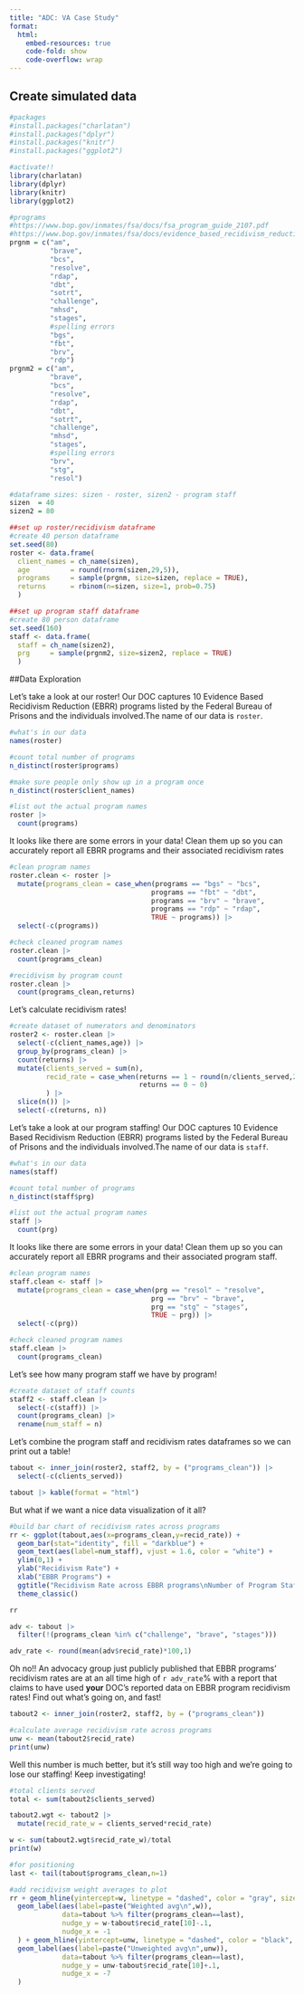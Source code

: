 ```yaml
---
title: "ADC: VA Case Study"
format: 
  html:
    embed-resources: true
    code-fold: show
    code-overflow: wrap
---
```


## Create simulated data

```r

#packages
#install.packages("charlatan")
#install.packages("dplyr")
#install.packages("knitr")
#install.packages("ggplot2")

#activate!!
library(charlatan)
library(dplyr)
library(knitr)
library(ggplot2)

#programs
#https://www.bop.gov/inmates/fsa/docs/fsa_program_guide_2107.pdf
#https://www.bop.gov/inmates/fsa/docs/evidence_based_recidivism_reduction_programs.pdf
prgnm = c("am",
          "brave",
          "bcs",
          "resolve",
          "rdap",
          "dbt",
          "sotrt",
          "challenge",
          "mhsd",
          "stages",
          #spelling errors
          "bgs",
          "fbt",
          "brv",
          "rdp")
prgnm2 = c("am",
          "brave",
          "bcs",
          "resolve",
          "rdap",
          "dbt",
          "sotrt",
          "challenge",
          "mhsd",
          "stages",
          #spelling errors
          "brv",
          "stg",
          "resol")

#dataframe sizes: sizen - roster, sizen2 - program staff
sizen  = 40
sizen2 = 80

##set up roster/recidivism dataframe
#create 40 person dataframe
set.seed(80)
roster <- data.frame(
  client_names = ch_name(sizen),
  age          = round(rnorm(sizen,29,5)),
  programs     = sample(prgnm, size=sizen, replace = TRUE),
  returns      = rbinom(n=sizen, size=1, prob=0.75)
  )

##set up program staff dataframe
#create 80 person dataframe
set.seed(160)
staff <- data.frame(
  staff = ch_name(sizen2),
  prg     = sample(prgnm2, size=sizen2, replace = TRUE)
  )

```

##Data Exploration

Let's take a look at our roster! Our DOC captures 10 Evidence Based Recidivism Reduction (EBRR) programs listed by the Federal Bureau of Prisons and the individuals involved.The name of our data is `roster`.

```r
#what's in our data
names(roster)

#count total number of programs
n_distinct(roster$programs)

#make sure people only show up in a program once
n_distinct(roster$client_names)

#list out the actual program names
roster |>
  count(programs)
```

It looks like there are some errors in your data! Clean them up so you can accurately report all EBRR programs and their associated recidivism rates

```r
#clean program names
roster.clean <- roster |>
  mutate(programs_clean = case_when(programs == "bgs" ~ "bcs",
                                   programs == "fbt" ~ "dbt",
                                   programs == "brv" ~ "brave",
                                   programs == "rdp" ~ "rdap",
                                   TRUE ~ programs)) |>
  select(-c(programs))

#check cleaned program names
roster.clean |>
  count(programs_clean)

#recidivism by program count
roster.clean |>
  count(programs_clean,returns)

```

Let's calculate recidivism rates!

```r
#create dataset of numerators and denominators
roster2 <- roster.clean |>
  select(-c(client_names,age)) |>
  group_by(programs_clean) |>
  count(returns) |>
  mutate(clients_served = sum(n),
         recid_rate = case_when(returns == 1 ~ round(n/clients_served,2),
                                returns == 0 ~ 0)
         ) |>
  slice(n()) |>
  select(-c(returns, n))

```

Let's take a look at our program staffing! Our DOC captures 10 Evidence Based Recidivism Reduction (EBRR) programs listed by the Federal Bureau of Prisons and the individuals involved.The name of our data is `staff`.

```r
#what's in our data
names(staff)

#count total number of programs
n_distinct(staff$prg)

#list out the actual program names
staff |>
  count(prg)

```

It looks like there are some errors in your data! Clean them up so you can accurately report all EBRR programs and their associated program staff.

```r
#clean program names
staff.clean <- staff |>
  mutate(programs_clean = case_when(prg == "resol" ~ "resolve",
                                   prg == "brv" ~ "brave",
                                   prg == "stg" ~ "stages",
                                   TRUE ~ prg)) |>
  select(-c(prg))

#check cleaned program names
staff.clean |>
  count(programs_clean)

```

Let's see how many program staff we have by program!

```r
#create dataset of staff counts
staff2 <- staff.clean |>
  select(-c(staff)) |>
  count(programs_clean) |>
  rename(num_staff = n)

```

Let's combine the program staff and recidivism rates dataframes so we can print out a table!

```r
tabout <- inner_join(roster2, staff2, by = ("programs_clean")) |>
  select(-c(clients_served)) 

tabout |> kable(format = "html")

```

But what if we want a nice data visualization of it all?

```r
#build bar chart of recidivism rates across programs
rr <- ggplot(tabout,aes(x=programs_clean,y=recid_rate)) +
  geom_bar(stat="identity", fill = "darkblue") +
  geom_text(aes(label=num_staff), vjust = 1.6, color = "white") +
  ylim(0,1) +
  ylab("Recidivism Rate") +
  xlab("EBBR Programs") +
  ggtitle("Recidivism Rate across EBBR programs\nNumber of Program Staff listed in bars") +
  theme_classic()

rr

```

```r

adv <- tabout |>
  filter(!(programs_clean %in% c("challenge", "brave", "stages")))

adv_rate <- round(mean(adv$recid_rate)*100,1)

```

Oh no!! An advocacy group just publicly published that EBBR programs' recidivism rates are at an all time high of `r adv_rate`% with a report that claims to have used **your** DOC's reported data on EBBR program recidivism rates! Find out what's going on, and fast!

```r

tabout2 <- inner_join(roster2, staff2, by = ("programs_clean"))

#calculate average recidivism rate across programs
unw <- mean(tabout2$recid_rate)
print(unw)

```


Well this number is much better, but it's still way too high and we're going to lose our staffing! Keep investigating!

```r
#total clients served
total <- sum(tabout2$clients_served)

tabout2.wgt <- tabout2 |>
  mutate(recid_rate_w = clients_served*recid_rate)

w <- sum(tabout2.wgt$recid_rate_w)/total
print(w)

```


```r
#for positioning
last <- tail(tabout$programs_clean,n=1)

#add recidivism weight averages to plot
rr + geom_hline(yintercept=w, linetype = "dashed", color = "gray", size = 1) +
  geom_label(aes(label=paste("Weighted avg\n",w)),
             data=tabout %>% filter(programs_clean==last),
             nudge_y = w-tabout$recid_rate[10]-.1,
             nudge_x = -1
  ) + geom_hline(yintercept=unw, linetype = "dashed", color = "black", size = 1) +
  geom_label(aes(label=paste("Unweighted avg\n",unw)),
             data=tabout %>% filter(programs_clean==last),
             nudge_y = unw-tabout$recid_rate[10]+.1,
             nudge_x = -7
  ) 


```